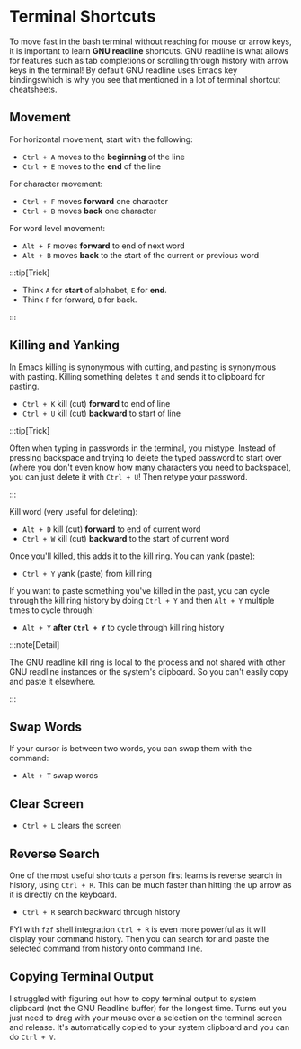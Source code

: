 
# Terminal Shortcuts

To move fast in the bash terminal without reaching for mouse or arrow keys, it is important to learn **GNU readline** shortcuts. GNU readline is what allows for features such as tab completions or scrolling through history with arrow keys in the terminal! By default <GreenHighlight>GNU readline uses Emacs key bindings</GreenHighlight>which is why you see that mentioned in a lot of terminal shortcut cheatsheets.

## Movement

For horizontal movement, start with the following:

- `Ctrl + A` moves to the **beginning** of the line
- `Ctrl + E` moves to the **end** of the line

For character movement:

- `Ctrl + F` moves **forward** one character
- `Ctrl + B` moves **back** one character

For word level movement:

- `Alt + F` moves **forward** to end of next word
- `Alt + B` moves **back** to the start of the current or previous word

:::tip[Trick]

- Think `A` for **start** of alphabet, `E` for **end**.
- Think `F` for forward, `B` for back.

:::

## Killing and Yanking

In Emacs <BlueHighlight>killing</BlueHighlight> is synonymous with cutting, and <BlueHighlight>pasting</BlueHighlight> is synonymous with pasting. Killing something deletes it and sends it to clipboard for pasting.

- `Ctrl + K` kill (cut) **forward** to end of line
- `Ctrl + U` kill (cut) **backward** to start of line

:::tip[Trick]

Often when typing in passwords in the terminal, you mistype. Instead of pressing backspace and trying to delete the typed password to start over (where you don't even know how many characters you need to backspace), you can just delete it with `Ctrl + U`! Then retype your password.

:::

Kill word (very useful for deleting):

- `Alt + D` kill (cut) **forward** to end of current word
- `Ctrl + W` kill (cut) **backward** to the start of current word

Once you'll killed, this adds it to the kill ring. You can yank (paste):

- `Ctrl + Y` yank (paste) from kill ring

If you want to paste something you've killed in the past, you can cycle through the kill ring history by doing `Ctrl + Y` and then `Alt + Y` multiple times to cycle through!
- `Alt + Y` **after `Ctrl + Y`** to cycle through kill ring history

:::note[Detail]

The GNU readline kill ring is local to the process and not shared with other GNU readline instances or the system's clipboard. So you can't easily copy and paste it elsewhere.

:::

## Swap Words

If your cursor is between two words, you can swap them with the command:

- `Alt + T` swap words

## Clear Screen

- `Ctrl + L` clears the screen

## Reverse Search

One of the most useful shortcuts a person first learns is <BlueHighlight>reverse search</BlueHighlight> in history, using `Ctrl + R`. This can be much faster than hitting the up arrow as it is directly on the keyboard.

- `Ctrl + R` search backward through history

FYI with `fzf` shell integration `Ctrl + R` is even more powerful as it will display your command history. Then you can search for and paste the selected command from history onto command line.

## Copying Terminal Output

I struggled with figuring out how to copy terminal output to system clipboard (not the GNU Readline buffer) for the longest time. Turns out you just need to drag with your mouse over a selection on the terminal screen and release. It's automatically copied to your system clipboard and you can do `Ctrl + V`.
